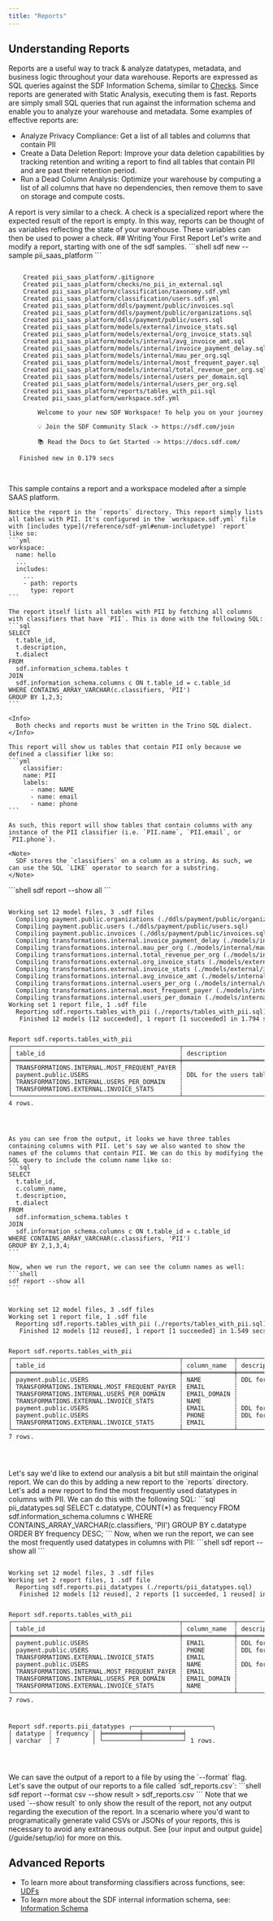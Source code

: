 ```yaml
---
title: "Reports"
---
```


## Understanding Reports
Reports are a useful way to track & analyze datatypes, metadata, and business logic throughout your data warehouse. Reports are expressed as SQL queries against the SDF Information Schema, similar to [Checks](/guide/data-quality/checks). Since reports are generated with Static Analysis, executing them is fast.
Reports are simply small SQL queries that run against the information schema and enable you to analyze your warehouse and metadata. Some examples of effective reports are:

 - Analyze Privacy Compliance: Get a list of all tables and columns that contain PII
 - Create a Data Deletion Report: Improve your data deletion capabilities by tracking retention and writing a report to find all tables that contain PII and are past their retention period.
 - Run a Dead Column Analysis: Optimize your warehouse by computing a list of all columns that have no dependencies, then remove them to save on storage and compute costs.
<Note>
  A report is very similar to a check. A check is a specialized report where the expected result of the report is empty.
  In this way, reports can be thought of as variables reflecting the state of your warehouse. These variables can then be used to power a check. 
</Note>
## Writing Your First Report
Let's write and modify a report, starting with one of the sdf samples.

<Steps>
  <Step title="Create a new SDF Project">
    ```shell
    sdf new --sample pii_saas_platform
    ```

<div className="bg-[#0F1117] dark:bg-codeblock rounded-xl dark:ring-1 dark:ring-gray-800/50 relative">
<pre style={{ fontFamily: 'monospace', backgroundColor: 'transparent' }} className='language-shell'>
<code className='language-shell'>
&nbsp;&nbsp;&nbsp;&nbsp;Created&nbsp;pii_saas_platform/.gitignore
&nbsp;&nbsp;&nbsp;&nbsp;Created&nbsp;pii_saas_platform/checks/no_pii_in_external.sql
&nbsp;&nbsp;&nbsp;&nbsp;Created&nbsp;pii_saas_platform/classification/taxonomy.sdf.yml
&nbsp;&nbsp;&nbsp;&nbsp;Created&nbsp;pii_saas_platform/classification/users.sdf.yml
&nbsp;&nbsp;&nbsp;&nbsp;Created&nbsp;pii_saas_platform/ddls/payment/public/invoices.sql
&nbsp;&nbsp;&nbsp;&nbsp;Created&nbsp;pii_saas_platform/ddls/payment/public/organizations.sql
&nbsp;&nbsp;&nbsp;&nbsp;Created&nbsp;pii_saas_platform/ddls/payment/public/users.sql
&nbsp;&nbsp;&nbsp;&nbsp;Created&nbsp;pii_saas_platform/models/external/invoice_stats.sql
&nbsp;&nbsp;&nbsp;&nbsp;Created&nbsp;pii_saas_platform/models/external/org_invoice_stats.sql
&nbsp;&nbsp;&nbsp;&nbsp;Created&nbsp;pii_saas_platform/models/internal/avg_invoice_amt.sql
&nbsp;&nbsp;&nbsp;&nbsp;Created&nbsp;pii_saas_platform/models/internal/invoice_payment_delay.sql
&nbsp;&nbsp;&nbsp;&nbsp;Created&nbsp;pii_saas_platform/models/internal/mau_per_org.sql
&nbsp;&nbsp;&nbsp;&nbsp;Created&nbsp;pii_saas_platform/models/internal/most_frequent_payer.sql
&nbsp;&nbsp;&nbsp;&nbsp;Created&nbsp;pii_saas_platform/models/internal/total_revenue_per_org.sql
&nbsp;&nbsp;&nbsp;&nbsp;Created&nbsp;pii_saas_platform/models/internal/users_per_domain.sql
&nbsp;&nbsp;&nbsp;&nbsp;Created&nbsp;pii_saas_platform/models/internal/users_per_org.sql
&nbsp;&nbsp;&nbsp;&nbsp;Created&nbsp;pii_saas_platform/reports/tables_with_pii.sql
&nbsp;&nbsp;&nbsp;&nbsp;Created&nbsp;pii_saas_platform/workspace.sdf.yml
&nbsp;
&nbsp;&nbsp;&nbsp;&nbsp;&nbsp;&nbsp;&nbsp;&nbsp;Welcome&nbsp;to&nbsp;your&nbsp;new&nbsp;SDF&nbsp;Workspace!&nbsp;To&nbsp;help&nbsp;you&nbsp;on&nbsp;your&nbsp;journey:
&nbsp;&nbsp;&nbsp;&nbsp;&nbsp;&nbsp;&nbsp;&nbsp;
&nbsp;&nbsp;&nbsp;&nbsp;&nbsp;&nbsp;&nbsp;&nbsp;💡&nbsp;Join&nbsp;the&nbsp;SDF&nbsp;Community&nbsp;Slack&nbsp;&#45;&gt;&nbsp;https://sdf.com/join&nbsp;
&nbsp;&nbsp;&nbsp;&nbsp;&nbsp;&nbsp;&nbsp;&nbsp;
&nbsp;&nbsp;&nbsp;&nbsp;&nbsp;&nbsp;&nbsp;&nbsp;📚&nbsp;Read&nbsp;the&nbsp;Docs&nbsp;to&nbsp;Get&nbsp;Started&nbsp;&#45;&gt;&nbsp;https://docs.sdf.com/
&nbsp;&nbsp;&nbsp;&nbsp;&nbsp;&nbsp;&nbsp;&nbsp;
&nbsp;&nbsp;&nbsp;Finished&nbsp;new&nbsp;in&nbsp;0.179&nbsp;secs

</code>
</pre>
</div>
    This sample contains a report and a workspace modeled after a simple SAAS platform.

    Notice the report in the `reports` directory. This report simply lists all tables with PII. It's configured in the `workspace.sdf.yml` file with [includes type](/reference/sdf-yml#enum-includetype) `report` like so:
    ```yml
    workspace:
      name: hello
      ...
      includes:
        ...
        - path: reports
          type: report
    ```

    The report itself lists all tables with PII by fetching all columns with classifiers that have `PII`. This is done with the following SQL:
    ```sql
    SELECT 
      t.table_id, 
      t.description, 
      t.dialect
    FROM 
      sdf.information_schema.tables t
    JOIN 
      sdf.information_schema.columns c ON t.table_id = c.table_id
    WHERE CONTAINS_ARRAY_VARCHAR(c.classifiers, 'PII')
    GROUP BY 1,2,3;
    ```

    <Info>
      Both checks and reports must be written in the Trino SQL dialect.
    </Info>

    This report will show us tables that contain PII only because we defined a classifier like so:
    ```yml
        classifier:
        name: PII
        labels: 
          - name: NAME
          - name: email
          - name: phone
    ```

    As such, this report will show tables that contain columns with any instance of the PII classifier (i.e. `PII.name`, `PII.email`, or `PII.phone`).

    <Note>
      SDF stores the `classifiers` on a column as a string. As such, we can use the SQL `LIKE` operator to search for a substring.
    </Note>
  </Step>
  <Step title="Run & Modify a Report">
    ```shell
    sdf report --show all
    ```

<div className="bg-[#0F1117] dark:bg-codeblock rounded-xl dark:ring-1 dark:ring-gray-800/50 relative">
<pre style={{ fontFamily: 'monospace', backgroundColor: 'transparent' }} className='language-shell'>
<code className='language-shell'>
Working&nbsp;set&nbsp;12&nbsp;model&nbsp;files,&nbsp;3&nbsp;.sdf&nbsp;files
&nbsp;&nbsp;Compiling&nbsp;payment.public.organizations&nbsp;(./ddls/payment/public/organizations.sql)
&nbsp;&nbsp;Compiling&nbsp;payment.public.users&nbsp;(./ddls/payment/public/users.sql)
&nbsp;&nbsp;Compiling&nbsp;payment.public.invoices&nbsp;(./ddls/payment/public/invoices.sql)
&nbsp;&nbsp;Compiling&nbsp;transformations.internal.invoice_payment_delay&nbsp;(./models/internal/invoice_payment_delay.sql)
&nbsp;&nbsp;Compiling&nbsp;transformations.internal.mau_per_org&nbsp;(./models/internal/mau_per_org.sql)
&nbsp;&nbsp;Compiling&nbsp;transformations.internal.total_revenue_per_org&nbsp;(./models/internal/total_revenue_per_org.sql)
&nbsp;&nbsp;Compiling&nbsp;transformations.external.org_invoice_stats&nbsp;(./models/external/org_invoice_stats.sql)
&nbsp;&nbsp;Compiling&nbsp;transformations.external.invoice_stats&nbsp;(./models/external/invoice_stats.sql)
&nbsp;&nbsp;Compiling&nbsp;transformations.internal.avg_invoice_amt&nbsp;(./models/internal/avg_invoice_amt.sql)
&nbsp;&nbsp;Compiling&nbsp;transformations.internal.users_per_org&nbsp;(./models/internal/users_per_org.sql)
&nbsp;&nbsp;Compiling&nbsp;transformations.internal.most_frequent_payer&nbsp;(./models/internal/most_frequent_payer.sql)
&nbsp;&nbsp;Compiling&nbsp;transformations.internal.users_per_domain&nbsp;(./models/internal/users_per_domain.sql)
Working&nbsp;set&nbsp;1&nbsp;report&nbsp;file,&nbsp;1&nbsp;.sdf&nbsp;file
&nbsp;&nbsp;Reporting&nbsp;sdf.reports.tables_with_pii&nbsp;(./reports/tables_with_pii.sql)
&nbsp;&nbsp;&nbsp;Finished&nbsp;12&nbsp;models&nbsp;[12&nbsp;succeeded],&nbsp;1&nbsp;report&nbsp;[1&nbsp;succeeded]&nbsp;in&nbsp;1.794&nbsp;secs

Report&nbsp;sdf.reports.tables_with_pii
┌──────────────────────────────────────────────┬─────────────────────────┬───────────┐
│&nbsp;table_id&nbsp;&nbsp;&nbsp;&nbsp;&nbsp;&nbsp;&nbsp;&nbsp;&nbsp;&nbsp;&nbsp;&nbsp;&nbsp;&nbsp;&nbsp;&nbsp;&nbsp;&nbsp;&nbsp;&nbsp;&nbsp;&nbsp;&nbsp;&nbsp;&nbsp;&nbsp;&nbsp;&nbsp;&nbsp;&nbsp;&nbsp;&nbsp;&nbsp;&nbsp;&nbsp;&nbsp;&nbsp;┆&nbsp;description&nbsp;&nbsp;&nbsp;&nbsp;&nbsp;&nbsp;&nbsp;&nbsp;&nbsp;&nbsp;&nbsp;&nbsp;&nbsp;┆&nbsp;dialect&nbsp;&nbsp;&nbsp;│
╞══════════════════════════════════════════════╪═════════════════════════╪═══════════╡
│&nbsp;TRANSFORMATIONS.INTERNAL.MOST_FREQUENT_PAYER&nbsp;┆&nbsp;&nbsp;&nbsp;&nbsp;&nbsp;&nbsp;&nbsp;&nbsp;&nbsp;&nbsp;&nbsp;&nbsp;&nbsp;&nbsp;&nbsp;&nbsp;&nbsp;&nbsp;&nbsp;&nbsp;&nbsp;&nbsp;&nbsp;&nbsp;&nbsp;┆&nbsp;snowflake&nbsp;│
│&nbsp;payment.public.USERS&nbsp;&nbsp;&nbsp;&nbsp;&nbsp;&nbsp;&nbsp;&nbsp;&nbsp;&nbsp;&nbsp;&nbsp;&nbsp;&nbsp;&nbsp;&nbsp;&nbsp;&nbsp;&nbsp;&nbsp;&nbsp;&nbsp;&nbsp;&nbsp;&nbsp;┆&nbsp;DDL&nbsp;for&nbsp;the&nbsp;users&nbsp;table&nbsp;┆&nbsp;snowflake&nbsp;│
│&nbsp;TRANSFORMATIONS.INTERNAL.USERS_PER_DOMAIN&nbsp;&nbsp;&nbsp;&nbsp;┆&nbsp;&nbsp;&nbsp;&nbsp;&nbsp;&nbsp;&nbsp;&nbsp;&nbsp;&nbsp;&nbsp;&nbsp;&nbsp;&nbsp;&nbsp;&nbsp;&nbsp;&nbsp;&nbsp;&nbsp;&nbsp;&nbsp;&nbsp;&nbsp;&nbsp;┆&nbsp;snowflake&nbsp;│
│&nbsp;TRANSFORMATIONS.EXTERNAL.INVOICE_STATS&nbsp;&nbsp;&nbsp;&nbsp;&nbsp;&nbsp;&nbsp;┆&nbsp;&nbsp;&nbsp;&nbsp;&nbsp;&nbsp;&nbsp;&nbsp;&nbsp;&nbsp;&nbsp;&nbsp;&nbsp;&nbsp;&nbsp;&nbsp;&nbsp;&nbsp;&nbsp;&nbsp;&nbsp;&nbsp;&nbsp;&nbsp;&nbsp;┆&nbsp;snowflake&nbsp;│
└──────────────────────────────────────────────┴─────────────────────────┴───────────┘
4&nbsp;rows.

</code>
</pre>
</div>

    As you can see from the output, it looks we have three tables containing columns with PII. Let's say we also wanted to show the names of the columns that contain PII. We can do this by modifying the SQL query to include the column name like so:
    ```sql
    SELECT 
      t.table_id, 
      c.column_name,
      t.description, 
      t.dialect
    FROM 
      sdf.information_schema.tables t
    JOIN 
      sdf.information_schema.columns c ON t.table_id = c.table_id
    WHERE CONTAINS_ARRAY_VARCHAR(c.classifiers, 'PII')
    GROUP BY 2,1,3,4;
    ```

    Now, when we run the report, we can see the column names as well:
    ```shell
    sdf report --show all
    ```
<div className="bg-[#0F1117] dark:bg-codeblock rounded-xl dark:ring-1 dark:ring-gray-800/50 relative">
<pre style={{ fontFamily: 'monospace', backgroundColor: 'transparent' }} className='language-shell'>
<code className='language-shell'>
Working&nbsp;set&nbsp;12&nbsp;model&nbsp;files,&nbsp;3&nbsp;.sdf&nbsp;files
Working&nbsp;set&nbsp;1&nbsp;report&nbsp;file,&nbsp;1&nbsp;.sdf&nbsp;file
&nbsp;&nbsp;Reporting&nbsp;sdf.reports.tables_with_pii&nbsp;(./reports/tables_with_pii.sql)
&nbsp;&nbsp;&nbsp;Finished&nbsp;12&nbsp;models&nbsp;[12&nbsp;reused],&nbsp;1&nbsp;report&nbsp;[1&nbsp;succeeded]&nbsp;in&nbsp;1.549&nbsp;secs

Report&nbsp;sdf.reports.tables_with_pii
┌──────────────────────────────────────────────┬──────────────┬─────────────────────────┬───────────┐
│&nbsp;table_id&nbsp;&nbsp;&nbsp;&nbsp;&nbsp;&nbsp;&nbsp;&nbsp;&nbsp;&nbsp;&nbsp;&nbsp;&nbsp;&nbsp;&nbsp;&nbsp;&nbsp;&nbsp;&nbsp;&nbsp;&nbsp;&nbsp;&nbsp;&nbsp;&nbsp;&nbsp;&nbsp;&nbsp;&nbsp;&nbsp;&nbsp;&nbsp;&nbsp;&nbsp;&nbsp;&nbsp;&nbsp;┆&nbsp;column_name&nbsp;&nbsp;┆&nbsp;description&nbsp;&nbsp;&nbsp;&nbsp;&nbsp;&nbsp;&nbsp;&nbsp;&nbsp;&nbsp;&nbsp;&nbsp;&nbsp;┆&nbsp;dialect&nbsp;&nbsp;&nbsp;│
╞══════════════════════════════════════════════╪══════════════╪═════════════════════════╪═══════════╡
│&nbsp;payment.public.USERS&nbsp;&nbsp;&nbsp;&nbsp;&nbsp;&nbsp;&nbsp;&nbsp;&nbsp;&nbsp;&nbsp;&nbsp;&nbsp;&nbsp;&nbsp;&nbsp;&nbsp;&nbsp;&nbsp;&nbsp;&nbsp;&nbsp;&nbsp;&nbsp;&nbsp;┆&nbsp;NAME&nbsp;&nbsp;&nbsp;&nbsp;&nbsp;&nbsp;&nbsp;&nbsp;&nbsp;┆&nbsp;DDL&nbsp;for&nbsp;the&nbsp;users&nbsp;table&nbsp;┆&nbsp;snowflake&nbsp;│
│&nbsp;TRANSFORMATIONS.INTERNAL.MOST_FREQUENT_PAYER&nbsp;┆&nbsp;EMAIL&nbsp;&nbsp;&nbsp;&nbsp;&nbsp;&nbsp;&nbsp;&nbsp;┆&nbsp;&nbsp;&nbsp;&nbsp;&nbsp;&nbsp;&nbsp;&nbsp;&nbsp;&nbsp;&nbsp;&nbsp;&nbsp;&nbsp;&nbsp;&nbsp;&nbsp;&nbsp;&nbsp;&nbsp;&nbsp;&nbsp;&nbsp;&nbsp;&nbsp;┆&nbsp;snowflake&nbsp;│
│&nbsp;TRANSFORMATIONS.INTERNAL.USERS_PER_DOMAIN&nbsp;&nbsp;&nbsp;&nbsp;┆&nbsp;EMAIL_DOMAIN&nbsp;┆&nbsp;&nbsp;&nbsp;&nbsp;&nbsp;&nbsp;&nbsp;&nbsp;&nbsp;&nbsp;&nbsp;&nbsp;&nbsp;&nbsp;&nbsp;&nbsp;&nbsp;&nbsp;&nbsp;&nbsp;&nbsp;&nbsp;&nbsp;&nbsp;&nbsp;┆&nbsp;snowflake&nbsp;│
│&nbsp;TRANSFORMATIONS.EXTERNAL.INVOICE_STATS&nbsp;&nbsp;&nbsp;&nbsp;&nbsp;&nbsp;&nbsp;┆&nbsp;NAME&nbsp;&nbsp;&nbsp;&nbsp;&nbsp;&nbsp;&nbsp;&nbsp;&nbsp;┆&nbsp;&nbsp;&nbsp;&nbsp;&nbsp;&nbsp;&nbsp;&nbsp;&nbsp;&nbsp;&nbsp;&nbsp;&nbsp;&nbsp;&nbsp;&nbsp;&nbsp;&nbsp;&nbsp;&nbsp;&nbsp;&nbsp;&nbsp;&nbsp;&nbsp;┆&nbsp;snowflake&nbsp;│
│&nbsp;payment.public.USERS&nbsp;&nbsp;&nbsp;&nbsp;&nbsp;&nbsp;&nbsp;&nbsp;&nbsp;&nbsp;&nbsp;&nbsp;&nbsp;&nbsp;&nbsp;&nbsp;&nbsp;&nbsp;&nbsp;&nbsp;&nbsp;&nbsp;&nbsp;&nbsp;&nbsp;┆&nbsp;EMAIL&nbsp;&nbsp;&nbsp;&nbsp;&nbsp;&nbsp;&nbsp;&nbsp;┆&nbsp;DDL&nbsp;for&nbsp;the&nbsp;users&nbsp;table&nbsp;┆&nbsp;snowflake&nbsp;│
│&nbsp;payment.public.USERS&nbsp;&nbsp;&nbsp;&nbsp;&nbsp;&nbsp;&nbsp;&nbsp;&nbsp;&nbsp;&nbsp;&nbsp;&nbsp;&nbsp;&nbsp;&nbsp;&nbsp;&nbsp;&nbsp;&nbsp;&nbsp;&nbsp;&nbsp;&nbsp;&nbsp;┆&nbsp;PHONE&nbsp;&nbsp;&nbsp;&nbsp;&nbsp;&nbsp;&nbsp;&nbsp;┆&nbsp;DDL&nbsp;for&nbsp;the&nbsp;users&nbsp;table&nbsp;┆&nbsp;snowflake&nbsp;│
│&nbsp;TRANSFORMATIONS.EXTERNAL.INVOICE_STATS&nbsp;&nbsp;&nbsp;&nbsp;&nbsp;&nbsp;&nbsp;┆&nbsp;EMAIL&nbsp;&nbsp;&nbsp;&nbsp;&nbsp;&nbsp;&nbsp;&nbsp;┆&nbsp;&nbsp;&nbsp;&nbsp;&nbsp;&nbsp;&nbsp;&nbsp;&nbsp;&nbsp;&nbsp;&nbsp;&nbsp;&nbsp;&nbsp;&nbsp;&nbsp;&nbsp;&nbsp;&nbsp;&nbsp;&nbsp;&nbsp;&nbsp;&nbsp;┆&nbsp;snowflake&nbsp;│
└──────────────────────────────────────────────┴──────────────┴─────────────────────────┴───────────┘
7&nbsp;rows.

</code>
</pre>
</div>
  </Step>
  <Step title="Add a New Report">
    Let's say we'd like to extend our analysis a bit but still maintain the original report. We can do this by adding a new report to the `reports` directory. Let's add a new report to find the most frequently used datatypes in columns with PII. We can do this with the following SQL:
    ```sql pii_datatypes.sql
      SELECT c.datatype, COUNT(*) as frequency
      FROM sdf.information_schema.columns c
      WHERE CONTAINS_ARRAY_VARCHAR(c.classifiers, 'PII')
      GROUP BY c.datatype 
      ORDER BY frequency DESC;
    ```
    Now, when we run the report, we can see the most frequently used datatypes in columns with PII:
    ```shell
    sdf report --show all
    ```


<div className="bg-[#0F1117] dark:bg-codeblock rounded-xl dark:ring-1 dark:ring-gray-800/50 relative">
<pre style={{ fontFamily: 'monospace', backgroundColor: 'transparent' }} className='language-shell'>
<code className='language-shell'>
Working&nbsp;set&nbsp;12&nbsp;model&nbsp;files,&nbsp;3&nbsp;.sdf&nbsp;files
Working&nbsp;set&nbsp;2&nbsp;report&nbsp;files,&nbsp;1&nbsp;.sdf&nbsp;file
&nbsp;&nbsp;Reporting&nbsp;sdf.reports.pii_datatypes&nbsp;(./reports/pii_datatypes.sql)
&nbsp;&nbsp;&nbsp;Finished&nbsp;12&nbsp;models&nbsp;[12&nbsp;reused],&nbsp;2&nbsp;reports&nbsp;[1&nbsp;succeeded,&nbsp;1&nbsp;reused]&nbsp;in&nbsp;1.581&nbsp;secs

Report&nbsp;sdf.reports.tables_with_pii
┌──────────────────────────────────────────────┬──────────────┬─────────────────────────┬───────────┐
│&nbsp;table_id&nbsp;&nbsp;&nbsp;&nbsp;&nbsp;&nbsp;&nbsp;&nbsp;&nbsp;&nbsp;&nbsp;&nbsp;&nbsp;&nbsp;&nbsp;&nbsp;&nbsp;&nbsp;&nbsp;&nbsp;&nbsp;&nbsp;&nbsp;&nbsp;&nbsp;&nbsp;&nbsp;&nbsp;&nbsp;&nbsp;&nbsp;&nbsp;&nbsp;&nbsp;&nbsp;&nbsp;&nbsp;┆&nbsp;column_name&nbsp;&nbsp;┆&nbsp;description&nbsp;&nbsp;&nbsp;&nbsp;&nbsp;&nbsp;&nbsp;&nbsp;&nbsp;&nbsp;&nbsp;&nbsp;&nbsp;┆&nbsp;dialect&nbsp;&nbsp;&nbsp;│
╞══════════════════════════════════════════════╪══════════════╪═════════════════════════╪═══════════╡
│&nbsp;payment.public.USERS&nbsp;&nbsp;&nbsp;&nbsp;&nbsp;&nbsp;&nbsp;&nbsp;&nbsp;&nbsp;&nbsp;&nbsp;&nbsp;&nbsp;&nbsp;&nbsp;&nbsp;&nbsp;&nbsp;&nbsp;&nbsp;&nbsp;&nbsp;&nbsp;&nbsp;┆&nbsp;EMAIL&nbsp;&nbsp;&nbsp;&nbsp;&nbsp;&nbsp;&nbsp;&nbsp;┆&nbsp;DDL&nbsp;for&nbsp;the&nbsp;users&nbsp;table&nbsp;┆&nbsp;snowflake&nbsp;│
│&nbsp;payment.public.USERS&nbsp;&nbsp;&nbsp;&nbsp;&nbsp;&nbsp;&nbsp;&nbsp;&nbsp;&nbsp;&nbsp;&nbsp;&nbsp;&nbsp;&nbsp;&nbsp;&nbsp;&nbsp;&nbsp;&nbsp;&nbsp;&nbsp;&nbsp;&nbsp;&nbsp;┆&nbsp;PHONE&nbsp;&nbsp;&nbsp;&nbsp;&nbsp;&nbsp;&nbsp;&nbsp;┆&nbsp;DDL&nbsp;for&nbsp;the&nbsp;users&nbsp;table&nbsp;┆&nbsp;snowflake&nbsp;│
│&nbsp;TRANSFORMATIONS.EXTERNAL.INVOICE_STATS&nbsp;&nbsp;&nbsp;&nbsp;&nbsp;&nbsp;&nbsp;┆&nbsp;EMAIL&nbsp;&nbsp;&nbsp;&nbsp;&nbsp;&nbsp;&nbsp;&nbsp;┆&nbsp;&nbsp;&nbsp;&nbsp;&nbsp;&nbsp;&nbsp;&nbsp;&nbsp;&nbsp;&nbsp;&nbsp;&nbsp;&nbsp;&nbsp;&nbsp;&nbsp;&nbsp;&nbsp;&nbsp;&nbsp;&nbsp;&nbsp;&nbsp;&nbsp;┆&nbsp;snowflake&nbsp;│
│&nbsp;payment.public.USERS&nbsp;&nbsp;&nbsp;&nbsp;&nbsp;&nbsp;&nbsp;&nbsp;&nbsp;&nbsp;&nbsp;&nbsp;&nbsp;&nbsp;&nbsp;&nbsp;&nbsp;&nbsp;&nbsp;&nbsp;&nbsp;&nbsp;&nbsp;&nbsp;&nbsp;┆&nbsp;NAME&nbsp;&nbsp;&nbsp;&nbsp;&nbsp;&nbsp;&nbsp;&nbsp;&nbsp;┆&nbsp;DDL&nbsp;for&nbsp;the&nbsp;users&nbsp;table&nbsp;┆&nbsp;snowflake&nbsp;│
│&nbsp;TRANSFORMATIONS.INTERNAL.MOST_FREQUENT_PAYER&nbsp;┆&nbsp;EMAIL&nbsp;&nbsp;&nbsp;&nbsp;&nbsp;&nbsp;&nbsp;&nbsp;┆&nbsp;&nbsp;&nbsp;&nbsp;&nbsp;&nbsp;&nbsp;&nbsp;&nbsp;&nbsp;&nbsp;&nbsp;&nbsp;&nbsp;&nbsp;&nbsp;&nbsp;&nbsp;&nbsp;&nbsp;&nbsp;&nbsp;&nbsp;&nbsp;&nbsp;┆&nbsp;snowflake&nbsp;│
│&nbsp;TRANSFORMATIONS.INTERNAL.USERS_PER_DOMAIN&nbsp;&nbsp;&nbsp;&nbsp;┆&nbsp;EMAIL_DOMAIN&nbsp;┆&nbsp;&nbsp;&nbsp;&nbsp;&nbsp;&nbsp;&nbsp;&nbsp;&nbsp;&nbsp;&nbsp;&nbsp;&nbsp;&nbsp;&nbsp;&nbsp;&nbsp;&nbsp;&nbsp;&nbsp;&nbsp;&nbsp;&nbsp;&nbsp;&nbsp;┆&nbsp;snowflake&nbsp;│
│&nbsp;TRANSFORMATIONS.EXTERNAL.INVOICE_STATS&nbsp;&nbsp;&nbsp;&nbsp;&nbsp;&nbsp;&nbsp;┆&nbsp;NAME&nbsp;&nbsp;&nbsp;&nbsp;&nbsp;&nbsp;&nbsp;&nbsp;&nbsp;┆&nbsp;&nbsp;&nbsp;&nbsp;&nbsp;&nbsp;&nbsp;&nbsp;&nbsp;&nbsp;&nbsp;&nbsp;&nbsp;&nbsp;&nbsp;&nbsp;&nbsp;&nbsp;&nbsp;&nbsp;&nbsp;&nbsp;&nbsp;&nbsp;&nbsp;┆&nbsp;snowflake&nbsp;│
└──────────────────────────────────────────────┴──────────────┴─────────────────────────┴───────────┘
7&nbsp;rows.

Report&nbsp;sdf.reports.pii_datatypes
┌──────────┬───────────┐
│&nbsp;datatype&nbsp;┆&nbsp;frequency&nbsp;│
╞══════════╪═══════════╡
│&nbsp;varchar&nbsp;&nbsp;┆&nbsp;7&nbsp;&nbsp;&nbsp;&nbsp;&nbsp;&nbsp;&nbsp;&nbsp;&nbsp;│
└──────────┴───────────┘
1&nbsp;rows.

</code>
</pre>
</div>
  </Step>
  <Step title="Save the Output (Optional)">
    We can save the output of a report to a file by using the `--format` flag. Let's save the output of our reports to a file called `sdf_reports.csv`:
    ```shell
    sdf report --format csv --show result > sdf_reports.csv
    ```
    <Note>
      Note that we used `--show result` to only show the result of the report, not any output regarding the execution of the report. In a scenario where you'd want to programatically generate valid CSVs or JSONs of your reports, this is necessary to avoid any extraneous output. See [our input and output guide](/guide/setup/io) for more on this.
    </Note> 
  </Step>
</Steps>

## Advanced Reports

 - To learn more about transforming classifiers across functions, see: [UDFs](/guide/advanced/udf)
 - To learn more about the SDF internal information schema, see: [Information Schema](/reference/sdf-information-schema)
